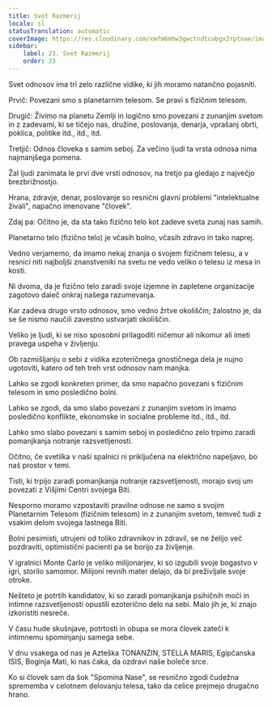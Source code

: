 ```yaml
---
title: Svet Razmerij
locale: sl
statusTranslation: automatic
coverImage: https://res.cloudinary.com/xmfm6mhw3gwctndtcubgx2rptnae/image/upload/v1740468922/small_cover_tratado_de_psicologia_revolucionaria_a4c0dca4e0.webp
sidebar:
    label: 23. Svet Razmerij
    order: 23
---
```

Svet odnosov ima tri zelo različne vidike, ki jih moramo natančno pojasniti.

Prvič: Povezani smo s planetarnim telesom. Se pravi s fizičnim telesom.

Drugič: Živimo na planetu Zemlji in logično smo povezani z zunanjim svetom in z zadevami, ki se tičejo nas, družine, poslovanja, denarja, vprašanj obrti, poklica, politike itd., itd., itd.

Tretjič: Odnos človeka s samim seboj. Za večino ljudi ta vrsta odnosa nima najmanjšega pomena.

Žal ljudi zanimata le prvi dve vrsti odnosov, na tretjo pa gledajo z največjo brezbrižnostjo.

Hrana, zdravje, denar, poslovanje so resnični glavni problemi "intelektualne živali", napačno imenovane "človek".

Zdaj pa: Očitno je, da sta tako fizično telo kot zadeve sveta zunaj nas samih.

Planetarno telo (fizično telo) je včasih bolno, včasih zdravo in tako naprej.

Vedno verjamemo, da imamo nekaj znanja o svojem fizičnem telesu, a v resnici niti najboljši znanstveniki na svetu ne vedo veliko o telesu iz mesa in kosti.

Ni dvoma, da je fizično telo zaradi svoje izjemne in zapletene organizacije zagotovo daleč onkraj našega razumevanja.

Kar zadeva drugo vrsto odnosov, smo vedno žrtve okoliščin; žalostno je, da se še nismo naučili zavestno ustvarjati okoliščin.

Veliko je ljudi, ki se niso sposobni prilagoditi ničemur ali nikomur ali imeti pravega uspeha v življenju.

Ob razmišljanju o sebi z vidika ezoteričnega gnostičnega dela je nujno ugotoviti, katero od teh treh vrst odnosov nam manjka.

Lahko se zgodi konkreten primer, da smo napačno povezani s fizičnim telesom in smo posledično bolni.

Lahko se zgodi, da smo slabo povezani z zunanjim svetom in imamo posledično konflikte, ekonomske in socialne probleme itd., itd., itd.

Lahko smo slabo povezani s samim seboj in posledično zelo trpimo zaradi pomanjkanja notranje razsvetljenosti.

Očitno, če svetilka v naši spalnici ni priključena na električno napeljavo, bo naš prostor v temi.

Tisti, ki trpijo zaradi pomanjkanja notranje razsvetljenosti, morajo svoj um povezati z Višjimi Centri svojega Biti.

Nesporno moramo vzpostaviti pravilne odnose ne samo s svojim Planetarnim Telesom (fizičnim telesom) in z zunanjim svetom, temveč tudi z vsakim delom svojega lastnega Biti.

Bolni pesimisti, utrujeni od toliko zdravnikov in zdravil, se ne želijo več pozdraviti, optimistični pacienti pa se borijo za življenje.

V igralnici Monte Carlo je veliko milijonarjev, ki so izgubili svoje bogastvo v igri, storilo samomor. Milijoni revnih mater delajo, da bi preživljale svoje otroke.

Nešteto je potrtih kandidatov, ki so zaradi pomanjkanja psihičnih moči in intimne razsvetljenosti opustili ezoterično delo na sebi. Malo jih je, ki znajo izkoristiti nesreče.

V času hude skušnjave, potrtosti in obupa se mora človek zateči k intimnemu spominjanju samega sebe.

V dnu vsakega od nas je Azteška TONANZIN, STELLA MARIS, Egipčanska ISIS, Boginja Mati, ki nas čaka, da ozdravi naše boleče srce.

Ko si človek sam da šok "Spomina Nase", se resnično zgodi čudežna sprememba v celotnem delovanju telesa, tako da celice prejmejo drugačno hrano.

